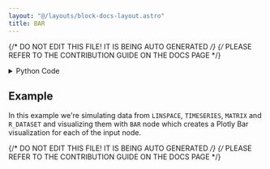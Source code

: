 ```yaml
---
layout: "@/layouts/block-docs-layout.astro"
title: BAR
---
```


{/* DO NOT EDIT THIS FILE! IT IS BEING AUTO GENERATED */}
{/* PLEASE REFER TO THE CONTRIBUTION GUIDE ON THE DOCS PAGE */}


<PythonDocsDisplay docstring={docstring} />

<details>
<summary>Python Code</summary>

```python
from flojoy import flojoy, OrderedPair, DataFrame, Matrix, Plotly, Vector
import plotly.graph_objects as go
import pandas as pd
from nodes.VISUALIZERS.template import plot_layout
import numpy as np


@flojoy
def BAR(default: OrderedPair | DataFrame | Matrix | Vector) -> Plotly:
    """The BAR node creates a Plotly Bar visualization for a given input DataContainer.

    Inputs
    ------
    default : OrderedPair|DataFrame|Matrix|Vector
        the DataContainer to be visualized in a bar chart

    Returns
    -------
    Plotly
        the DataContainer containing the Plotly Bar chart visualization
    """

    layout = plot_layout(title="BAR")
    fig = go.Figure(layout=layout)

    match default:
        case OrderedPair():
            x = default.x
            if isinstance(default.x, dict):
                dict_keys = list(default.x.keys())
                x = default.x[dict_keys[0]]
            y = default.y
            fig.add_trace(go.Bar(x=x, y=y))
        case DataFrame():
            df = default.m
            first_col = df.iloc[:, 0]
            is_timeseries = False
            if pd.api.types.is_datetime64_any_dtype(first_col):
                is_timeseries = True
            if is_timeseries:
                for col in df.columns:
                    if col != df.columns[0]:
                        fig.add_trace(
                            go.Bar(
                                y=df[col].values,
                                x=first_col,
                                name=col,
                            )
                        )
                fig.update_layout(xaxis_title=df.columns[0])
            else:
                for col in df.columns:
                    if df[col].dtype == "object":
                        counts = df[col].value_counts()
                        fig.add_trace(
                            go.Bar(x=counts.index.tolist(), y=counts.tolist(), name=col)
                        )
                    else:
                        fig.add_trace(go.Bar(x=df.index, y=df[col], name=col))
                fig.update_layout(xaxis_title="DF index", yaxis_title="Y Axis")

        case Matrix():
            m = default.m

            num_rows, num_cols = m.shape

            x_ticks = np.arange(num_cols)

            for i in range(num_rows):
                fig.add_trace(go.Bar(x=x_ticks, y=m[i, :], name=f"Row {i+1}"))

            fig.update_layout(xaxis_title="Column", yaxis_title="Value")
        case Vector():
            y = default.v
            x = np.arange(len(y))
            fig.add_trace(go.Bar(x=x, y=y))

    return Plotly(fig=fig)

```

[Find this Flojoy Block on GitHub](https://github.com/flojoy-ai/blocks/blob/main/blocks/VISUALIZERS/PLOTLY/BAR/BAR.py)

</details>

## Example

<GetHelpWidget />

<AppDisplay app={app} blockName="BAR" client:visible />

In this example we're simulating data from `LINSPACE`, `TIMESERIES`, `MATRIX` and `R_DATASET` and visualizing them with `BAR` node which creates a Plotly Bar visualization for each of the input node.

{/* DO NOT EDIT THIS FILE! IT IS BEING AUTO GENERATED */}
{/* PLEASE REFER TO THE CONTRIBUTION GUIDE ON THE DOCS PAGE */}
